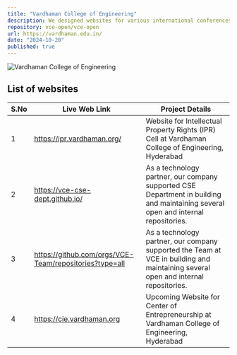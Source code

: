 ```yaml
---
title: "Vardhaman College of Engineering"
description: We designed websites for various international conferences listed below that were held at Chaitanya Bharati Institute of Technology (CBIT), Hyderabad, TG, India.
repository: vce-open/vce-open
url: https://vardhaman.edu.in/
date: "2024-10-20"
published: true
---
```


![Vardhaman College of Engineering](/img/vardhamanlogo.png)

## List of websites

| S.No | Live Web Link                                          | Project Details                                                                                                                    |
| ---- | ------------------------------------------------------ | ---------------------------------------------------------------------------------------------------------------------------------- |
| 1    | https://ipr.vardhaman.org/                             | Website for Intellectual Property Rights (IPR) Cell at Vardhaman College of Engineering, Hyderabad                                 |
| 2    | https://vce-cse-dept.github.io/                        | As a technology partner, our company supported CSE Department in building and maintaining several open and internal repositories.  |
| 3    | https://github.com/orgs/VCE-Team/repositories?type=all | As a technology partner, our company supported the Team at VCE in building and maintaining several open and internal repositories. |
| 4    | https://cie.vardhaman.org                              | Upcoming Website for Center of Entrepreneurship at Vardhaman College of Engineering, Hyderabad                                     |
